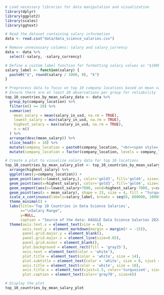 ```r
# Load necessary libraries for data manipulation and visualization
library(dplyr)
library(ggplot2)
library(scales)
library(ggtext)
```

```r
# Read the dataset containing salary information
data <- read.csv("data/data_science_salaries.csv")
```

```r
# Remove unnecessary columns: salary and salary_currency
data <- data %>%
  select(-salary, -salary_currency)
```

```r
# Define a custom label function for formatting salary values as "$100k"
salary_label <- function(salary) {
  paste0("$", round(salary / 1000, 0), "k")
}
```

```r
# Preprocess data to focus on top 10 company locations based on mean salary
# Ensure there are at least 20 observations per group for reliability
top_10_countries_by_mean_salary_data <- data %>%
  group_by(company_location) %>%
  filter(n() >= 20) %>%
  summarise(
    mean_salary = mean(salary_in_usd, na.rm = TRUE),
    lowest_salary = min(salary_in_usd, na.rm = TRUE),
    highest_salary = max(salary_in_usd, na.rm = TRUE),
    n = n()
  ) %>%
  arrange(desc(mean_salary)) %>%
  slice_head(n = 10) %>%
  mutate(company_location = paste0(company_location, "<br><span style='font-size:5pt;'>from ", n, " salaries</span>")) %>%
  mutate(company_location = factor(company_location, levels = company_location[order(mean_salary)]))
```

```r
# Create a plot to visualize salary data for top 10 locations
top_10_countries_by_mean_salary_plot <- top_10_countries_by_mean_salary_data %>%
  arrange(highest_salary) %>%
  ggplot(aes(y=company_location)) +
  geom_point(aes(x=lowest_salary,), color='gold3', fill='gold4', size=3, shape=21) +
  geom_point(aes(x=highest_salary), color='gold3', fill='gold4', size=3, shape=21) +
  geom_segment(aes(x=lowest_salary+7000, xend=highest_salary-7000, y=company_location, yend=company_location), color='gold3') +
  geom_point(aes(x = mean_salary), shape = 23, size = 4, fill = "turquoise4", color='turquoise3') +
  scale_x_continuous(labels=salary_label, breaks = seq(0, 800000, 100000), limits=c(0, 800000)) +
  theme_minimal() +
  labs(title='Top 10 Countries in Data Science Salaries',
       x="\nSalary Range",
       y=NULL,
       caption = "Source of the data: KAGGLE Data Science Salaries 2024") +
  theme(axis.text.x = element_text(size = 8), 
        axis.text.y = element_markdown(margin = margin(r = -15)),
        panel.grid.major.y = element_blank(),
        panel.grid.major.x = element_line(size=0.05),
        panel.grid.minor = element_blank(),
        plot.background = element_rect(fill = 'gray15'),
        axis.text = element_text(color = 'white'),
        plot.title = element_text(color = 'white', size = 14),
        plot.subtitle = element_text(color = 'white', size = 8, vjust = 2),
        axis.title = element_text(color = 'white', size = 10),
        axis.title.x = element_text(vjust=1.5, color='turquoise4', size = 8),
        plot.caption = element_text(color='gray70', size=6))
```

```r
# Display the plot
top_10_countries_by_mean_salary_plot
```